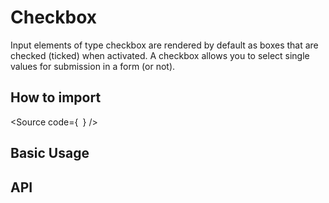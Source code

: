 

<Meta of={Stories} />

# Checkbox

Input elements of type checkbox are rendered by default as boxes that are
checked (ticked) when activated. A checkbox allows you to select single
values for submission in a form (or not).

## How to import

<Source
  code={`
`}
/>

## Basic Usage

<Canvas of={Stories.Base} />

## API

<ArgTypes of={Stories} />
